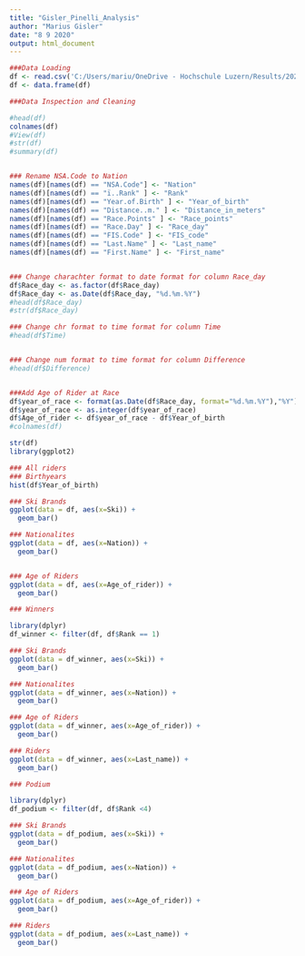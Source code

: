 ---
title: "Gisler_Pinelli_Analysis"
author: "Marius Gisler"
date: "8 9 2020"
output: html_document
---

```{r setup, include=FALSE}
###Data Loading
df <- read.csv('C:/Users/mariu/OneDrive - Hochschule Luzern/Results/2020_Results.csv', header =TRUE, sep=";")
df <- data.frame(df)

```

```{r setup, include=FALSE}
###Data Inspection and Cleaning

#head(df)
colnames(df)
#View(df)
#str(df)
#summary(df)


### Rename NSA.Code to Nation
names(df)[names(df) == "NSA.Code"] <- "Nation"
names(df)[names(df) == "ï..Rank" ] <- "Rank"
names(df)[names(df) == "Year.of.Birth" ] <- "Year_of_birth"
names(df)[names(df) == "Distance..m." ] <- "Distance_in_meters"
names(df)[names(df) == "Race.Points" ] <- "Race_points"
names(df)[names(df) == "Race.Day" ] <- "Race_day"
names(df)[names(df) == "FIS.Code" ] <- "FIS_code"
names(df)[names(df) == "Last.Name" ] <- "Last_name"
names(df)[names(df) == "First.Name" ] <- "First_name"


### Change charachter format to date format for column Race_day
df$Race_day <- as.factor(df$Race_day)
df$Race_day <- as.Date(df$Race_day, "%d.%m.%Y")
#head(df$Race_day)
#str(df$Race_day)

### Change chr format to time format for column Time
#head(df$Time)


### Change num format to time format for column Difference
#head(df$Difference)


###Add Age of Rider at Race
df$year_of_race <- format(as.Date(df$Race_day, format="%d.%m.%Y"),"%Y")
df$year_of_race <- as.integer(df$year_of_race)
df$Age_of_rider <- df$year_of_race - df$Year_of_birth
#colnames(df)

```


```{r setup, include=FALSE}
str(df)
library(ggplot2)

### All riders
### Birthyears
hist(df$Year_of_birth)

### Ski Brands
ggplot(data = df, aes(x=Ski)) +
  geom_bar()

### Nationalites
ggplot(data = df, aes(x=Nation)) +
  geom_bar()


### Age of Riders
ggplot(data = df, aes(x=Age_of_rider)) +
  geom_bar()


```

```{r setup, include=FALSE}
### Winners

library(dplyr)
df_winner <- filter(df, df$Rank == 1)

### Ski Brands
ggplot(data = df_winner, aes(x=Ski)) +
  geom_bar()

### Nationalites
ggplot(data = df_winner, aes(x=Nation)) +
  geom_bar()

### Age of Riders
ggplot(data = df_winner, aes(x=Age_of_rider)) +
  geom_bar()

### Riders
ggplot(data = df_winner, aes(x=Last_name)) +
  geom_bar()


```


```{r setup, include=FALSE}
### Podium

library(dplyr)
df_podium <- filter(df, df$Rank <4)

### Ski Brands
ggplot(data = df_podium, aes(x=Ski)) +
  geom_bar()

### Nationalites
ggplot(data = df_podium, aes(x=Nation)) +
  geom_bar()

### Age of Riders
ggplot(data = df_podium, aes(x=Age_of_rider)) +
  geom_bar()

### Riders
ggplot(data = df_podium, aes(x=Last_name)) +
  geom_bar()


```
